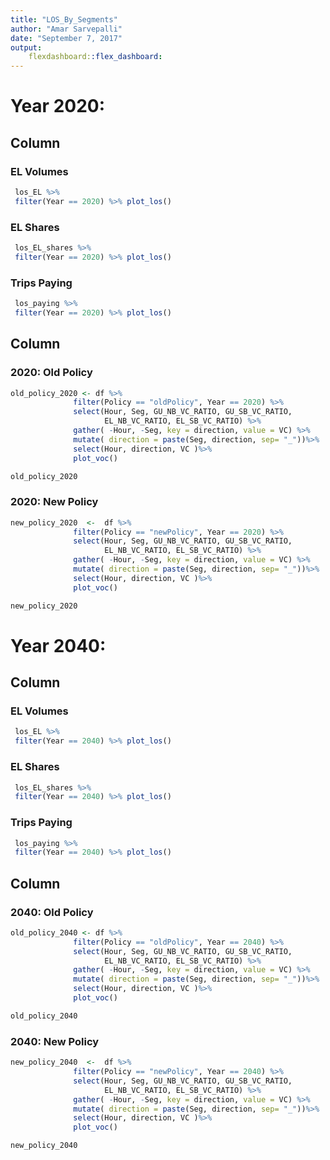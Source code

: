 ```yaml
---
title: "LOS_By_Segments"
author: "Amar Sarvepalli"
date: "September 7, 2017"
output: 
    flexdashboard::flex_dashboard:
---
```


Year 2020: {data-navmenu="LOS"} 
=====================================

<!-- Column {data-width=250} -->
<!-- ------------------------------------- -->
<!-- ### Level of Service (LOS)  -->

<!-- * LOS A: V/C below 0.3 -->
<!-- * LOS B: V/C between 0.3 and 0.5 -->
<!-- * LOS C: V/C above 0.5 -->

Column {data-width=350}
-------------------------------------
### EL Volumes
```r
 los_EL %>%
 filter(Year == 2020) %>% plot_los()

```

### EL Shares
```r
 los_EL_shares %>%
 filter(Year == 2020) %>% plot_los()

```

### Trips Paying
```r
 los_paying %>%
 filter(Year == 2020) %>% plot_los()

```


Column 
-------------------------------------
### 2020: Old Policy 

```r
old_policy_2020 <- df %>% 
              filter(Policy == "oldPolicy", Year == 2020) %>%
              select(Hour, Seg, GU_NB_VC_RATIO, GU_SB_VC_RATIO, 
                     EL_NB_VC_RATIO, EL_SB_VC_RATIO) %>% 
              gather( -Hour, -Seg, key = direction, value = VC) %>%
              mutate( direction = paste(Seg, direction, sep= "_"))%>%
              select(Hour, direction, VC )%>% 
              plot_voc()

old_policy_2020 

```


### 2020: New Policy 

```r

new_policy_2020  <-  df %>% 
              filter(Policy == "newPolicy", Year == 2020) %>%
              select(Hour, Seg, GU_NB_VC_RATIO, GU_SB_VC_RATIO, 
                     EL_NB_VC_RATIO, EL_SB_VC_RATIO) %>% 
              gather( -Hour, -Seg, key = direction, value = VC) %>%
              mutate( direction = paste(Seg, direction, sep= "_"))%>%
              select(Hour, direction, VC )%>% 
              plot_voc()

new_policy_2020 

```


Year 2040: {data-navmenu="LOS"} 
=====================================

Column {data-width=350}
-------------------------------------
<!-- ### Level of Service (LOS)  -->

<!-- * LOS A: V/C below 0.3 -->
<!-- * LOS B: V/C between 0.3 and 0.5 -->
<!-- * LOS C: V/C above 0.5 -->

### EL Volumes
```r
 los_EL %>%
 filter(Year == 2040) %>% plot_los()

```

### EL Shares
```r
 los_EL_shares %>%
 filter(Year == 2040) %>% plot_los()

```

### Trips Paying
```r
 los_paying %>%
 filter(Year == 2040) %>% plot_los()

```


Column 
-------------------------------------

### 2040: Old Policy 

```r
old_policy_2040 <- df %>% 
              filter(Policy == "oldPolicy", Year == 2040) %>%
              select(Hour, Seg, GU_NB_VC_RATIO, GU_SB_VC_RATIO, 
                     EL_NB_VC_RATIO, EL_SB_VC_RATIO) %>% 
              gather( -Hour, -Seg, key = direction, value = VC) %>%
              mutate( direction = paste(Seg, direction, sep= "_"))%>%
              select(Hour, direction, VC )%>% 
              plot_voc()

old_policy_2040 

```


### 2040: New Policy 

```r

new_policy_2040  <-  df %>% 
              filter(Policy == "newPolicy", Year == 2040) %>%
              select(Hour, Seg, GU_NB_VC_RATIO, GU_SB_VC_RATIO, 
                     EL_NB_VC_RATIO, EL_SB_VC_RATIO) %>% 
              gather( -Hour, -Seg, key = direction, value = VC) %>%
              mutate( direction = paste(Seg, direction, sep= "_"))%>%
              select(Hour, direction, VC )%>% 
              plot_voc()

new_policy_2040

```

